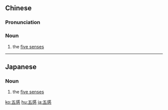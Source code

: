 ==Chinese==
{{zh-forms}}

===Pronunciation===
{{zh-pron
|m=wǔgǎn
|c=ng5 gam2
|cat=n
}}

===Noun===
{{zh-noun}}

# the [[five senses]]

----

==Japanese==
{{wikipedia|lang=ja}}
{{ja-kanjitab|ご|かん|yomi=o}}

===Noun===
{{ja-noun|ごかん}}

# the [[five senses]]

[[ko:五感]]
[[hu:五感]]
[[ja:五感]]